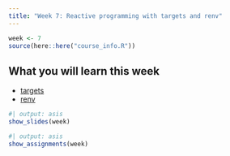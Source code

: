 ```yaml
---
title: "Week 7: Reactive programming with targets and renv"
---
```


```r
week <- 7
source(here::here("course_info.R"))
```

## What you will learn this week

* [targets](https://books.ropensci.org/targets/)
* [renv](https://rstudio.github.io/renv/)


```r
#| output: asis
show_slides(week)
```

```r
#| output: asis
show_assignments(week)
```
